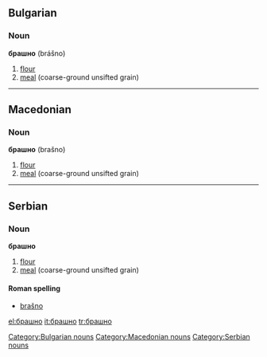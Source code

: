 ==Bulgarian==
===Noun===
'''брашно''' (brášno) {{n}}

#[[flour]]
#[[meal]] (coarse-ground unsifted grain)

[[Category:Bulgarian nouns]]

----

==Macedonian==
===Noun===
'''брашно''' (brašno) {{n}}

#[[flour]]
#[[meal]] (coarse-ground unsifted grain)

[[Category:Macedonian nouns]]

----

==Serbian==
===Noun===
'''брашно''' {{n}}
#[[flour]]
#[[meal]] (coarse-ground unsifted grain)
====Roman spelling====
*[[brašno#Serbian|brašno]]
[[Category:Serbian nouns]]

[[el:брашно]]
[[it:брашно]]
[[tr:брашно]]